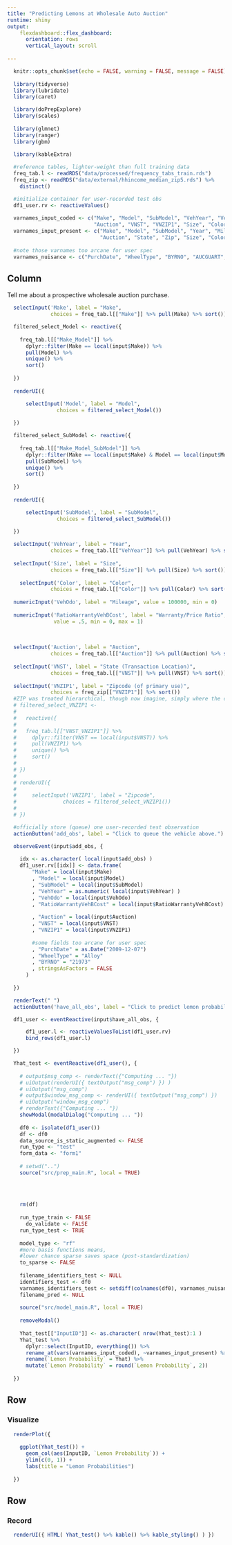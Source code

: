 ```yaml
---
title: "Predicting Lemons at Wholesale Auto Auction"
runtime: shiny
output: 
    flexdashboard::flex_dashboard:
      orientation: rows
      vertical_layout: scroll
    
---
```



```r

  knitr::opts_chunk$set(echo = FALSE, warning = FALSE, message = FALSE)
  
  library(tidyverse)
  library(lubridate)
  library(caret)

  library(doPrepExplore)
  library(scales)
  
  library(glmnet)
  library(ranger)
  library(gbm)
  
  library(kableExtra)

```

```r

  #reference tables, lighter-weight than full training data
  freq_tab.l <- readRDS("data/processed/frequency_tabs_train.rds")
  freq_zip <- readRDS("data/external/hhincome_median_zip5.rds") %>% 
    distinct()

  #initialize container for user-recorded test obs
  df1_user.rv <- reactiveValues()
  
  varnames_input_coded <- c("Make", "Model", "SubModel", "VehYear", "VehOdo", "RatioWarrantyVehBCost", 
                            "Auction", "VNST", "VNZIP1", "Size", "Color")
  varnames_input_present <- c("Make", "Model", "SubModel", "Year", "Mileage", "Warranty-Price Ratio", 
                              "Auction", "State", "Zip", "Size", "Color")
  
  #note those varnames too arcane for user spec
  varnames_nuisance <- c("PurchDate", "WheelType", "BYRNO", "AUCGUART", "PRIMEUNIT")

```


Column {.sidebar data-width=450}
---------------------

Tell me about a prospective wholesale auction purchase.

```r

  selectInput('Make', label = "Make", 
              choices = freq_tab.l[["Make"]] %>% pull(Make) %>% sort())

  filtered_select_Model <- reactive({
    
    freq_tab.l[["Make_Model"]] %>% 
      dplyr::filter(Make == local(input$Make)) %>% 
      pull(Model) %>% 
      unique() %>% 
      sort()
    
  })
  
  renderUI({

      selectInput('Model', label = "Model",
                choices = filtered_select_Model())
    
  })

  filtered_select_SubModel <- reactive({
    
    freq_tab.l[["Make_Model_SubModel"]] %>% 
      dplyr::filter(Make == local(input$Make) & Model == local(input$Model)) %>% 
      pull(SubModel) %>% 
      unique() %>% 
      sort()
    
  })
  
  renderUI({

      selectInput('SubModel', label = "SubModel",
                choices = filtered_select_SubModel())
    
  })

  selectInput('VehYear', label = "Year", 
              choices = freq_tab.l[["VehYear"]] %>% pull(VehYear) %>% sort())
  
  selectInput('Size', label = "Size", 
              choices = freq_tab.l[["Size"]] %>% pull(Size) %>% sort())
  
    selectInput('Color', label = "Color", 
              choices = freq_tab.l[["Color"]] %>% pull(Color) %>% sort())
  
  numericInput('VehOdo', label = "Mileage", value = 100000, min = 0)
  
  numericInput('RatioWarrantyVehBCost', label = "Warranty/Price Ratio", 
               value = .5, min = 0, max = 1)
  
  
  
  selectInput('Auction', label = "Auction", 
              choices = freq_tab.l[["Auction"]] %>% pull(Auction) %>% sort())
  
  selectInput('VNST', label = "State (Transaction Location)", 
              choices = freq_tab.l[["VNST"]] %>% pull(VNST) %>% sort())
  
  selectInput('VNZIP1', label = "Zipcode (of primary use)", 
              choices = freq_zip[["VNZIP1"]] %>% sort())
  #ZIP was treated hierarchical, though now imagine, simply where the car was usually driven
  # filtered_select_VNZIP1 <- 
  #   
  #   reactive({
  #   
  #   freq_tab.l[["VNST_VNZIP1"]] %>% 
  #     dplyr::filter(VNST == local(input$VNST)) %>% 
  #     pull(VNZIP1) %>% 
  #     unique() %>% 
  #     sort()
  #   
  # })
  # 
  # renderUI({
  # 
  #     selectInput('VNZIP1', label = "Zipcode",
  #               choices = filtered_select_VNZIP1())
  #   
  # })

```

```r

  #officially store (queue) one user-recorded test observation
  actionButton('add_obs', label = "Click to queue the vehicle above.")

  observeEvent(input$add_obs, {
    
    idx <- as.character( local(input$add_obs) )
    df1_user.rv[[idx]] <- data.frame(
        "Make" = local(input$Make)
        , "Model" = local(input$Model)
        , "SubModel" = local(input$SubModel)
        , "VehYear" = as.numeric( local(input$VehYear) )
        , "VehOdo" = local(input$VehOdo)
        , "RatioWarrantyVehBCost" = local(input$RatioWarrantyVehBCost)
        
        , "Auction" = local(input$Auction)
        , "VNST" = local(input$VNST)
        , "VNZIP1" = local(input$VNZIP1)
        
        #some fields too arcane for user spec
        , "PurchDate" = as.Date("2009-12-07")
        , "WheelType" = "Alloy"
        , "BYRNO" = "21973"
        , stringsAsFactors = FALSE
      )
    
  })

```

```r

  renderText(" ")
  actionButton('have_all_obs', label = "Click to predict lemon probabilities for all queued vehicles.")

```

```r

  df1_user <- eventReactive(input$have_all_obs, {

      df1_user.l <- reactiveValuesToList(df1_user.rv)
      bind_rows(df1_user.l)

  })

```

```r

  Yhat_test <- eventReactive(df1_user(), {
    
    # output$msg_comp <- renderText({"Computing ... "})
    # uiOutput(renderUI({ textOutput("msg_comp") }) )
    # uiOutput("msg_comp")
    # output$window_msg_comp <- renderUI({ textOutput("msg_comp") })
    # uiOutput("window_msg_comp")
    # renderText({"Computing ... "})
    showModal(modalDialog("Computing ... "))
    
    df0 <- isolate(df1_user())
    df <- df0
    data_source_is_static_augmented <- FALSE
    run_type <- "test"
    form_data <- "form1"
    
    # setwd("..")
    source("src/prep_main.R", local = TRUE)
    
    
    

    rm(df)
    
    run_type_train <- FALSE
      do_validate <- FALSE
    run_type_test <- TRUE
    
    model_type <- "rf"
    #more basis functions means, 
    #lower chance sparse saves space (post-standardization)
    to_sparse <- FALSE
    
    filename_identifiers_test <- NULL
    identifiers_test <- df0
    varnames_identifiers_test <- setdiff(colnames(df0), varnames_nuisance)
    filename_pred <- NULL
    
    source("src/model_main.R", local = TRUE)
    
    removeModal()
    
    Yhat_test[["InputID"]] <- as.character( nrow(Yhat_test):1 )
    Yhat_test %>% 
      dplyr::select(InputID, everything()) %>% 
      rename_at(vars(varnames_input_coded), ~varnames_input_present) %>% 
      rename(`Lemon Probability` = Yhat) %>% 
      mutate(`Lemon Probability` = round(`Lemon Probability`, 2))
    
  })

```


Row
---------------------

### Visualize 

```r
  
  renderPlot({
    
    ggplot(Yhat_test()) + 
      geom_col(aes(InputID, `Lemon Probability`)) + 
      ylim(c(0, 1)) + 
      labs(title = "Lemon Probabilities")
    
  })

```

Row
---------------------

### Record

```r

  renderUI({ HTML( Yhat_test() %>% kable() %>% kable_styling() ) })  

```
